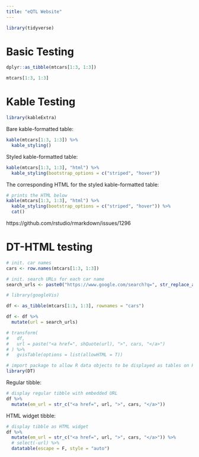 ```yaml
---
title: "eQTL Website"
---
```


```r
library(tidyverse)
```

# Basic Testing


```r
dplyr::as_tibble(mtcars[1:3, 1:3])

mtcars[1:3, 1:3]
```


# Kable Testing


```r
library(kableExtra)
```


Bare kable-formatted table:

```r
kable(mtcars[1:3, 1:3]) %>%
  kable_styling()
```


Styled kable-formatted table:

```r
kable(mtcars[1:3, 1:3], "html") %>%
  kable_styling(bootstrap_options = c("striped", "hover"))
```


The corresponding HTML for the styled kable-formatted table:

```r
# prints the HTML below
kable(mtcars[1:3, 1:3], "html") %>%
  kable_styling(bootstrap_options = c("striped", "hover")) %>%
  cat()
```


https://github.com/rstudio/rmarkdown/issues/1296


# DT-HTML testing


```r
# init. car names
cars <- row.names(mtcars[1:3, 1:3])

# init. search URLs for each car name
search_urls <- paste0("https://www.google.com/search?q=", str_replace_all(cars, " ", "+"))
```


```r
# library(googleVis)
```



```r
df <- as_tibble(mtcars[1:3, 1:3], rownames = "cars")

df <- df %>%
  mutate(url = search_urls)

# transform(
#   df,
#   url = paste("<a href=", shQuote(url), ">", cars, "</a>")
# ) %>%
#   gvisTable(options = list(allowHTML = T))
```



```r
# import package to allow R data objects to be displayed as tables on HTML pages
library(DT)
```


Regular tibble:

```r
# display regular tibble with embedded URL
df %>%
  mutate(em_url = str_c("<a href=", url, ">", cars, "</a>"))
```


HTML widget tibble:

```r
# display tibble as HTML widget
df %>%
  mutate(em_url = str_c("<a href=", url, ">", cars, "</a>")) %>%
  # select(-url) %>%
  datatable(escape = F, style = "auto")
```





